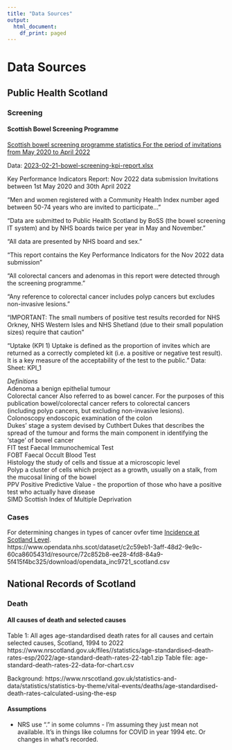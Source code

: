 ```yaml
---
title: "Data Sources"
output:
  html_document:
    df_print: paged
---
```

# Data Sources

## Public Health Scotland

### Screening

#### Scottish Bowel Screening Programme
[Scottish bowel screening programme statistics For the period of invitations from May 2020 to April 2022](https://publichealthscotland.scot/publications/scottish-bowel-screening-programme-statistics/scottish-bowel-screening-programme-statistics-for-the-period-of-invitations-from-may-2020-to-april-2022/)

Data: [2023-02-21-bowel-screening-kpi-report.xlsx](https://publichealthscotland.scot/media/17689/2023-02-21-bowel-screening-kpi-report.xlsx)

Key Performance Indicators Report: Nov 2022 data submission
Invitations between 1st May 2020 and 30th April 2022

"Men and women registered with a Community Health Index number aged between 50-74 years who are invited to participate..."

"Data are submitted to Public Health Scotland by BoSS (the bowel screening IT system) and by NHS boards twice per year in May and November. "

"All data are presented by NHS board and sex. "

"This report contains the Key Performance Indicators for the Nov 2022 data submission"

"All colorectal cancers and adenomas in this report were detected through the screening programme."

"Any reference to colorectal cancer includes polyp cancers but excludes non-invasive lesions."

"IMPORTANT: The small numbers of positive test results recorded for NHS Orkney, NHS Western Isles and NHS Shetland (due to their small population sizes) require that caution "

"Uptake (KPI 1)
Uptake is defined as the proportion of invites which are returned as a correctly
completed kit (i.e. a positive or negative test result). It is a key measure of the
acceptability of the test to the public."
Data: Sheet: KPI_1


*Definitions	*				
Adenoma		a benign epithelial tumour			
Colorectal cancer		Also referred to as bowel cancer. For the purposes of this publication bowel/colorectal cancer refers to colorectal cancers			
		 (including polyp cancers, but excluding non-invasive lesions).			
Colonoscopy		endoscopic examination of the colon			
Dukes' stage		a system devised by Cuthbert Dukes that describes the spread of the tumour and forms the main component in identifying the ‘stage’ of bowel cancer			
FIT test		Faecal Immunochemical Test			
FOBT		Faecal Occult Blood Test			
Histology		the study of cells and tissue at a microscopic level			
Polyp		a cluster of cells which project as a growth, usually on a stalk, from the mucosal lining of the bowel			
PPV		Positive Predictive Value - the proportion of those who have a positive test who actually have disease			
SIMD		Scottish Index of Multiple Deprivation			


### Cases
For determining changes in types of cancer ovfer time
[Incidence at Scotland Level](https://www.opendata.nhs.scot/dataset/annual-cancer-incidence/resource/72c852b8-ee28-4fd8-84a9-5f415f4bc325).  
https://www.opendata.nhs.scot/dataset/c2c59eb1-3aff-48d2-9e9c-60ca8605431d/resource/72c852b8-ee28-4fd8-84a9-5f415f4bc325/download/opendata_inc9721_scotland.csv

## National Records of Scotland

### Death

#### All causes of death and selected causes

Table 1: All ages age-standardised death rates for all causes and certain selected causes, Scotland, 1994 to 2022
https://www.nrscotland.gov.uk/files//statistics/age-standardised-death-rates-esp/2022/age-standard-death-rates-22-tab1.zip
Table file: age-standard-death-rates-22-data-for-chart.csv

Background:
https://www.nrscotland.gov.uk/statistics-and-data/statistics/statistics-by-theme/vital-events/deaths/age-standardised-death-rates-calculated-using-the-esp

#### Assumptions
* NRS use "." in some columns - I'm assuming they just mean not available. It's
in things like columns for COVID in year 1994 etc. Or changes in what's 
recorded.

